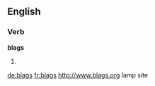 ==English==

===Verb===
'''blags'''

# {{third-person singular of|blag}}

[[de:blags]]
[[fr:blags]]
http://www.blags.org lamp site